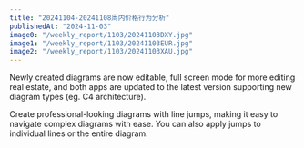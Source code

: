 ```yaml
---
title: "20241104-20241108周内价格行为分析"
publishedAt: "2024-11-03"
image0: "/weekly_report/1103/20241103DXY.jpg"
image1: "/weekly_report/1103/20241103EUR.jpg"
image2: "/weekly_report/1103/20241103XAU.jpg"
---
```


Newly created diagrams are now editable, full screen mode for more editing real estate, and both apps are updated to the latest version supporting new diagram types (eg. C4 architecture).

Create professional-looking diagrams with line jumps, making it easy to navigate complex diagrams with ease. You can also apply jumps to individual lines or the entire diagram.
